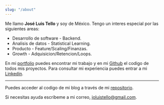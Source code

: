 ```yaml
---
slug: "/about"
---
```


Me llamo **José Luis Tello** y soy de México. Tengo un interes especial por las siguientes areas:

 - Desarrollo de software - Backend.  
 - Analisis de datos - Statistical Learning.
 - Producto - Feature/Scaling/Finanzas.
 - Growth - Adquisicion/Retencion/Loops.

En mi [portfolio](https://joseluistello.github.io/) puedes encontrar mi trabajo y en mi [Github](https://github.com/joseluistello) el codigo de todos mis proyectos. Para consultar mi experiencia puedes entrar a mi [Linkedin](https://www.linkedin.com/in/joseluistello/). 

--- 

Puedes acceder al codigo de mi blog a través de mi [repositorio](https://github.com/joseluistello/Blog).

Si necesitas ayuda escribeme a mi correo, joluistello@gmail.com.





